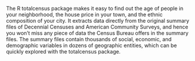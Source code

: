 The R totalcensus package makes it easy to find out the age of people in your neighborhood, the house price in your town, and the ethnic composition of your city. It extracts data directly from the original summary files of Decennial Censuses and American Community Surveys, and hence you won't miss any piece of data the Census Bureau offers in the summary files. The summary files contain thousands of social, economic, and demographic variables in dozens of geographic entities, which can be quickly explored with the totalcensus package.
